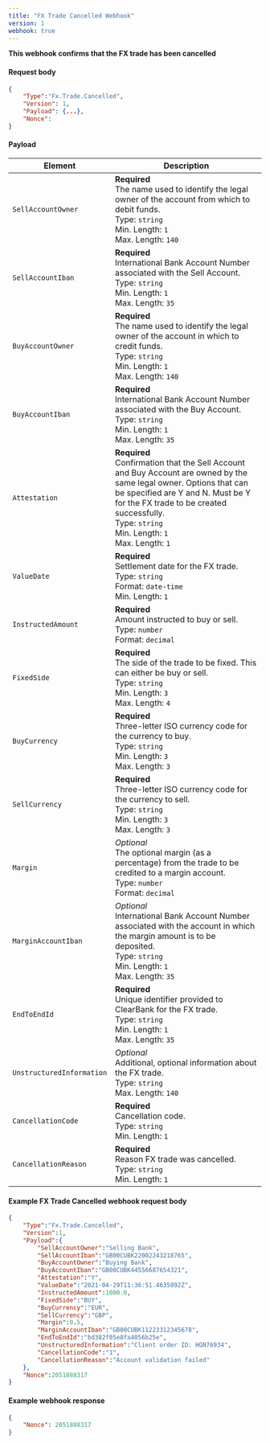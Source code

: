 ---
title: "FX Trade Cancelled Webhook"
version: 1
webhook: true
---

**This webhook confirms that the FX trade has been cancelled**

#### Request body

```json
{
    "Type":"Fx.Trade.Cancelled",
    "Version": 1,
    "Payload": {...},
    "Nonce":
}
```

#### Payload
| Element                 | Description                                                                                                                                                                                                               |
|-------------------------|---------------------------------------------------------------------------------------------------------------------------------------------------------------------------------------------------------------------------|
| `SellAccountOwner`      | **Required**<br /> The name used to identify the legal owner of the account from which to debit funds.<br /> Type: `string`<br /> Min. Length: `1`<br /> Max. Length: `140`<br />                                         |
| `SellAccountIban`       | **Required**<br /> International Bank Account Number associated with the Sell Account.<br /> Type: `string`<br /> Min. Length: `1`<br /> Max. Length: `35`<br />                                                           |
| `BuyAccountOwner`       | **Required**<br /> The name used to identify the legal owner of the account in which to credit funds.<br /> Type: `string`<br /> Min. Length: `1`<br /> Max. Length: `140`<br />                                          |
| `BuyAccountIban`        | **Required**<br /> International Bank Account Number associated with the Buy Account.<br /> Type: `string`<br /> Min. Length: `1`<br /> Max. Length: `35`<br />                                                            |
| `Attestation`           | **Required**<br /> Confirmation that the Sell Account and Buy Account are owned by the same legal owner. Options that can be specified are Y and N. Must be Y for the FX trade to be created successfully.<br /> Type: `string`<br /> Min. Length: `1`<br /> Max. Length: `1`<br />                      |
| `ValueDate`             | **Required**<br /> Settlement date for the FX trade.<br /> Type: `string`<br /> Format: `date-time`<br /> Min. Length: `1`<br />                                                                                          |
| `InstructedAmount`      | **Required**<br /> Amount instructed to buy or sell.<br /> Type: `number`<br /> Format: `decimal`<br />                                                                                                                   |
| `FixedSide`             | **Required**<br /> The side of the trade to be fixed. This can either be buy or sell.<br /> Type: `string`<br /> Min. Length: `3`<br /> Max. Length: `4`<br />                                                            |
| `BuyCurrency`           | **Required**<br /> Three-letter ISO currency code for the currency to buy.<br /> Type: `string`<br /> Min. Length: `3`<br /> Max. Length: `3`<br />                                                                       |
| `SellCurrency`          | **Required**<br /> Three-letter ISO currency code for the currency to sell.<br /> Type: `string`<br /> Min. Length: `3`<br /> Max. Length: `3`<br />                                                                      |
| `Margin`                | *Optional*<br /> The optional margin (as a percentage) from the trade to be credited to a margin account.<br /> Type: `number`<br /> Format: `decimal`<br />                                                              |
| `MarginAccountIban`     | *Optional*<br /> International Bank Account Number associated with the account in which the margin amount is to be deposited.<br /> Type: `string`<br /> Min. Length: `1`<br /> Max. Length: `35`<br />                   |
| `EndToEndId`            | **Required**<br /> Unique identifier provided to ClearBank for the FX trade.<br /> Type: `string`<br /> Min. Length: `1`<br /> Max. Length: `35`<br />                                                                    |
| `UnstructuredInformation`| *Optional*<br /> Additional, optional information about the FX trade.<br /> Type: `string`<br /> Max. Length: `140`<br />                                                                                                |
| `CancellationCode`      | **Required**<br /> Cancellation code.<br /> Type: `string`<br /> Min. Length: `1`<br />                                                                                                                                   |
| `CancellationReason`    | **Required**<br /> Reason FX trade was cancelled.<br /> Type: `string`<br /> Min. Length: `1`<br />                                                                                                                       |

#### Example FX Trade Cancelled webhook request body

```json
{
    "Type":"Fx.Trade.Cancelled",
    "Version":1,
    "Payload":{
        "SellAccountOwner":"Selling Bank",
        "SellAccountIban":"GB00CUBK22002243218765",
        "BuyAccountOwner":"Buying Bank",
        "BuyAccountIban":"GB00CUBK44556687654321",
        "Attestation":"Y",
        "ValueDate":"2021-04-29T11:36:51.4635892Z",
        "InstructedAmount":1000.0,
        "FixedSide":"BUY",
        "BuyCurrency":"EUR",
        "SellCurrency":"GBP",
        "Margin":0.5,
        "MarginAccountIban":"GB00CUBK11223312345678",
        "EndToEndId":"bd382f05e8fa4056b25e",
        "UnstructuredInformation":"Client order ID: HGN76934",
        "CancellationCode":"1",
        "CancellationReason":"Account validation failed"
    },
    "Nonce":2051888317
}
```

#### Example webhook response

```json
{
    "Nonce": 2051888317
}
```
